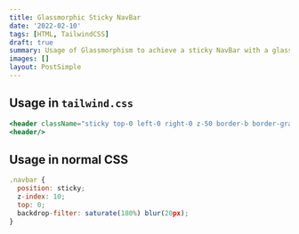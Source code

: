 ```yaml
---
title: Glassmorphic Sticky NavBar
date: '2022-02-10'
tags: [HTML, TailwindCSS]
draft: true
summary: Usage of Glassmorphism to achieve a sticky NavBar with a glass effect like the one used on this website.
images: []
layout: PostSimple
---
```


## Usage in `tailwind.css`

```jsx showLineNumbers
<header className="sticky top-0 left-0 right-0 z-50 border-b border-gray-200 bg-opacity-30 py-4 backdrop-blur-lg backdrop-filter dark:border-gray-700">
<header/>
```

## Usage in normal CSS

```jsx showLineNumbers
.navbar {
  position: sticky;
  z-index: 10;
  top: 0;
  backdrop-filter: saturate(180%) blur(20px);
}
```

